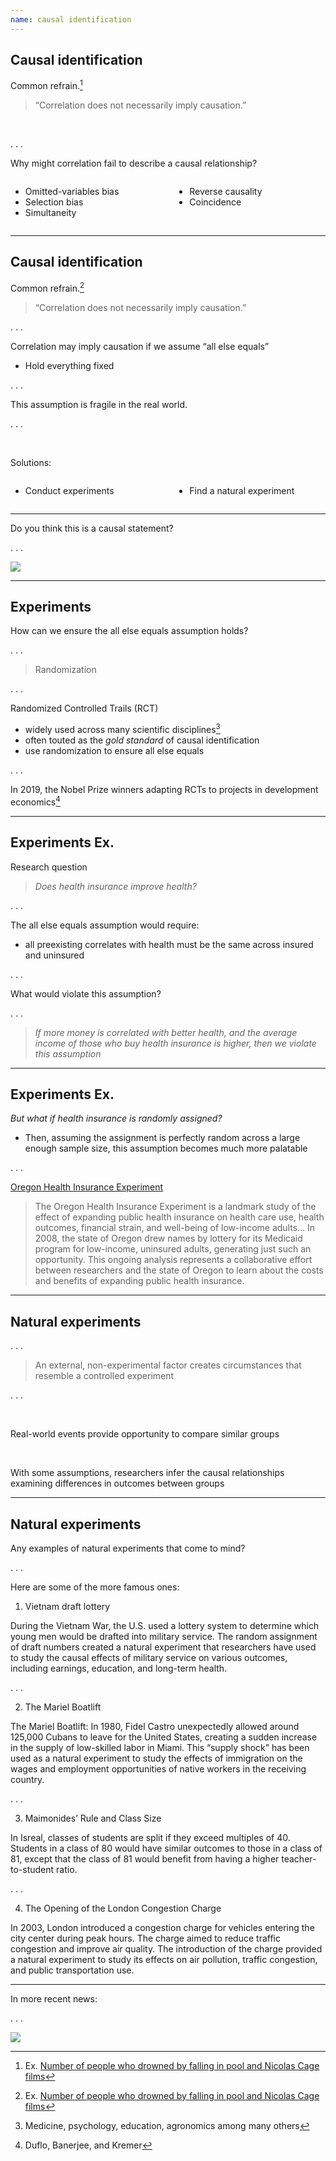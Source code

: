 ```yaml
---
name: causal identification
---
```


## Causal identification

Common refrain.^[[Ex.]{.ex} [Number of people who drowned by falling in pool and Nicolas Cage films](https://www.tylervigen.com/spurious-correlations)]

> "Correlation does not necessarily imply causation."

<br>

. . .

Why might correlation fail to describe a causal relationship?


:::: {.columns}

::: {.column width="50%"}
- Omitted-variables bias
- Selection bias
- Simultaneity
:::

::: {.column width="50%"}
- Reverse causality
- Coincidence
:::

::::

---

## Causal identification{data-visibility="uncounted"}

Common refrain.^[[Ex.]{.ex} [Number of people who drowned by falling in pool and Nicolas Cage films](https://www.tylervigen.com/spurious-correlations)]

> "Correlation does not necessarily imply causation."

. . .

Correlation may imply causation if we assume ["all else equals"]{.note}

- Hold everything fixed

. . .

This assumption is fragile in the real world.

. . .

<br>

[Solutions:]{.hi} 

:::: {.columns}

::: {.column width="50%"}
- Conduct experiments
:::

::: {.column width="50%"}
- Find a [natural experiment]{.hii}
:::

::::

---

Do you think this is a causal statement?

. . .

![](./images/uoregon-inference.jpeg)

---

## Experiments

How can we ensure the [all else equals]{.blue} assumption holds?

. . .

> Randomization

. . . 

[Randomized Controlled Trails]{.hii} (RCT)

- widely used across many scientific disciplines^[Medicine, psychology, education, agronomics among many others]
- often touted as the _gold standard_ of causal identification
- use [randomization]{.blue} to ensure [all else equals]{.blue}

. . .

In 2019, the Nobel Prize winners adapting RCTs to projects in development economics^[Duflo, Banerjee, and Kremer]

---

## Experiments [Ex.]{.ex}

[Research question]{.hi}

> _Does health insurance improve health?_

. . .

The [all else equals]{.hi} assumption would require:

- all preexisting correlates with health must be the same across insured and uninsured

. . .

What would violate this assumption?

. . .

> _If more money is correlated with better health, and the average income of those who buy health insurance is higher, then we violate this assumption_

---

## Experiments [Ex.]{.ex}

_But what if health insurance is randomly assigned?_

- Then, assuming the assignment is perfectly random across a large enough sample size, this assumption becomes much more palatable

. . .

[Oregon Health Insurance Experiment](https://www.nber.org/programs-projects/projects-and-centers/oregon-health-insurance-experiment?page=1&perPage=50){preview-link="false"}

> [The Oregon Health Insurance Experiment is a landmark study of the effect of expanding public health insurance on health care use, health outcomes, financial strain, and well-being of low-income adults... In 2008, the state of Oregon drew names by lottery for its Medicaid program for low-income, uninsured adults, generating just such an opportunity. This ongoing analysis represents a collaborative effort between researchers and the state of Oregon to learn about the costs and benefits of expanding public health insurance.]{.tiny}



---

## Natural experiments

. . .

> An external, non-experimental factor creates circumstances that resemble a controlled experiment

. . .

<br>

Real-world events provide opportunity to compare similar groups

<br>

With some assumptions, researchers infer the causal relationships examining differences in outcomes between groups

---

## Natural experiments

Any examples of [natural experiments]{.note} that come to mind?

. . .

Here are some of the more famous ones:


1. Vietnam draft lottery

::: {.notes}
During the Vietnam War, the U.S. used a lottery system to determine which young men would be drafted into military service. 
The random assignment of draft numbers created a natural experiment that researchers have used to study the causal effects of military service on various outcomes, including earnings, education, and long-term health.
:::

. . .

2. The Mariel Boatlift

::: {.notes}
The Mariel Boatlift: In 1980, Fidel Castro unexpectedly allowed around 125,000 Cubans to leave for the United States, creating a sudden increase in the supply of low-skilled labor in Miami. 
This "supply shock" has been used as a natural experiment to study the effects of immigration on the wages and employment opportunities of native workers in the receiving country.
:::

. . .

3. Maimonides' Rule and Class Size

::: {.notes}
In Isreal, classes of students are split if they exceed multiples of 40. 
Students in a class of 80 would have similar outcomes to those in a class of 81,
except that the class of 81 would benefit from having a higher teacher-to-student ratio.
:::

. . .

4. The Opening of the London Congestion Charge

::: {.notes}
In 2003, London introduced a congestion charge for vehicles entering the city center during peak hours.
The charge aimed to reduce traffic congestion and improve air quality. 
The introduction of the charge provided a natural experiment to study its effects on air pollution, traffic congestion, and public transportation use.
:::

---

In more recent news:

. . .

![](./images/suez-evergiven.jpg)
